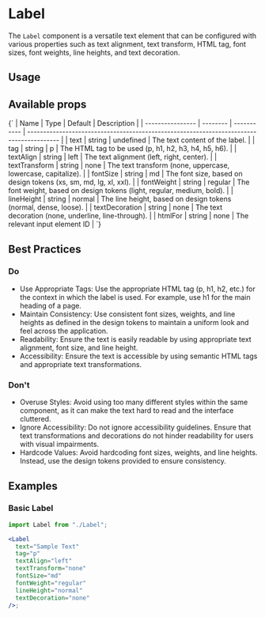 
<Meta of={LabelStories} />

# Label

The `Label` component is a versatile text element that can be configured with various properties such as text alignment, text transform, HTML tag, font sizes, font weights, line heights, and text decoration.

## Usage

<Canvas>
  <Story name="Default">
    <LabelStories.Default />
  </Story>
</Canvas>

## Available props

<Markdown>
  {`
| Name             | Type     | Default     | Description                                                                              |
| ---------------- | -------- | ----------- | ---------------------------------------------------------------------------------------- |
| text           | string | undefined | The text content of the label.                                                           |
| tag            | string | p       | The HTML tag to be used (p, h1, h2, h3, h4, h5, h6).         |
| textAlign      | string | left    | The text alignment (left, right, center).                                    |
| textTransform  | string | none    | The text transform (none, uppercase, lowercase, capitalize).             |
| fontSize       | string | md      | The font size, based on design tokens (xs, sm, md, lg, xl, xxl). |
| fontWeight     | string | regular | The font weight, based on design tokens (light, regular, medium, bold).  |
| lineHeight     | string | normal  | The line height, based on design tokens (normal, dense, loose).              |
| textDecoration | string | none    | The text decoration (none, underline, line-through).                         |
| htmlFor | string | none    | The relevant input element ID                         |
`}
</Markdown>

## Best Practices

### Do

- Use Appropriate Tags: Use the appropriate HTML tag (p, h1, h2, etc.) for the context in which the label is used. For example, use h1 for the main heading of a page.
- Maintain Consistency: Use consistent font sizes, weights, and line heights as defined in the design tokens to maintain a uniform look and feel across the application.
- Readability: Ensure the text is easily readable by using appropriate text alignment, font size, and line height.
- Accessibility: Ensure the text is accessible by using semantic HTML tags and appropriate text transformations.

### Don't

- Overuse Styles: Avoid using too many different styles within the same component, as it can make the text hard to read and the interface cluttered.
- Ignore Accessibility: Do not ignore accessibility guidelines. Ensure that text transformations and decorations do not hinder readability for users with visual impairments.
- Hardcode Values: Avoid hardcoding font sizes, weights, and line heights. Instead, use the design tokens provided to ensure consistency.

## Examples

### Basic Label

```jsx
import Label from "./Label";

<Label
  text="Sample Text"
  tag="p"
  textAlign="left"
  textTransform="none"
  fontSize="md"
  fontWeight="regular"
  lineHeight="normal"
  textDecoration="none"
/>;
```
